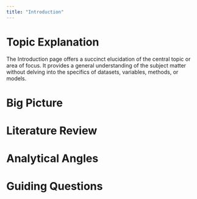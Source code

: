 ```yaml
---
title: "Introduction"
---
```


# Topic Explanation
The Introduction page offers a succinct elucidation of the central topic or area of focus. It provides a general understanding of the subject matter without delving into the specifics of datasets, variables, methods, or models.

# Big Picture

# Literature Review

# Analytical Angles

# Guiding Questions